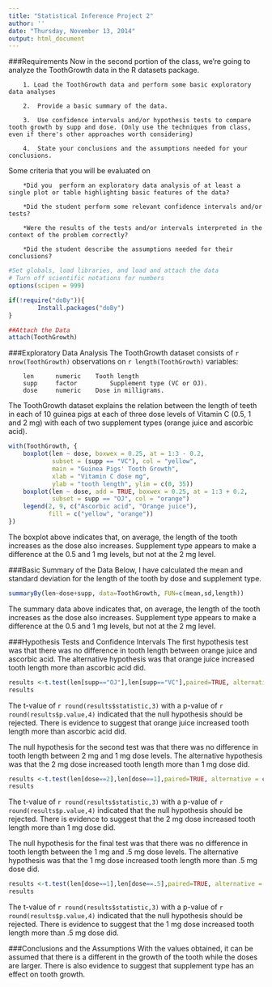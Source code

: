 ```yaml
---
title: "Statistical Inference Project 2"
author: ''
date: "Thursday, November 13, 2014"
output: html_document
---
```

###Requirements
Now in the second portion of the class, we're going to analyze the ToothGrowth data in the R datasets package. 

        1. Load the ToothGrowth data and perform some basic exploratory data analyses 

        2.  Provide a basic summary of the data.

        3.  Use confidence intervals and/or hypothesis tests to compare tooth growth by supp and dose. (Only use the techniques from class, even if there's other approaches worth considering)

        4.  State your conclusions and the assumptions needed for your conclusions. 

Some criteria that you will be evaluated on

        *Did you  perform an exploratory data analysis of at least a single plot or table highlighting basic features of the data?

        *Did the student perform some relevant confidence intervals and/or tests?

        *Were the results of the tests and/or intervals interpreted in the context of the problem correctly? 

        *Did the student describe the assumptions needed for their conclusions?
```r
#Set globals, load libraries, and load and attach the data
# Turn off scientific notations for numbers
options(scipen = 999)  

if(!require("doBy")){
        Install.packages("doBy")
}

##Attach the Data
attach(ToothGrowth)
```
###Exploratory Data Analysis
The ToothGrowth dataset consists of `r nrow(ToothGrowth)` observations on `r length(ToothGrowth)` variables:
        
        len      numeric	Tooth length
        supp	 factor	        Supplement type (VC or OJ).
        dose	 numeric	Dose in milligrams.

The ToothGrowth dataset explains the relation between the length of teeth in each of 10 guinea pigs at each of three dose levels of Vitamin C (0.5, 1 and 2 mg) with each of two supplement types (orange juice and ascorbic acid). 
```r
with(ToothGrowth, {
    boxplot(len ~ dose, boxwex = 0.25, at = 1:3 - 0.2,
            subset = (supp == "VC"), col = "yellow",
            main = "Guinea Pigs' Tooth Growth",
            xlab = "Vitamin C dose mg",
            ylab = "tooth length", ylim = c(0, 35))
    boxplot(len ~ dose, add = TRUE, boxwex = 0.25, at = 1:3 + 0.2,
            subset = supp == "OJ", col = "orange")
    legend(2, 9, c("Ascorbic acid", "Orange juice"),
           fill = c("yellow", "orange"))
})
```

The boxplot above indicates that, on average, the length of the tooth increases as the dose also increases.  Supplement type appears to make a difference at the 0.5 and 1 mg levels, but not at the 2 mg level.

###Basic Summary of the Data 
Below, I have calculated the mean and standard deviation for the length of the tooth by dose and supplement type. 
```r
summaryBy(len~dose+supp, data=ToothGrowth, FUN=c(mean,sd,length))
```

The summary data above indicates that, on average, the length of the tooth increases as the dose also increases.  Supplement type appears to make a difference at the 0.5 and 1 mg levels, but not at the 2 mg level.

###Hypothesis Tests and Confidence Intervals
The first hypothesis test was that there was no difference in tooth length between orange juice and ascorbic acid.  The alternative hypothesis was that orange juice increased tooth length more than ascorbic acid did.
```r
results <-t.test(len[supp=="OJ"],len[supp=="VC"],paired=TRUE, alternative = c("greater"))
results
```

The t-value of `r round(results$statistic,3)` with a p-value of `r round(results$p.value,4)` indicated that the null hypothesis should be rejected.  There is evidence to suggest that orange juice increased tooth length more than ascorbic acid did.

The null hypothesis for the second test was that there was no difference in tooth length between 2 mg and 1 mg dose levels.  The alternative hypothesis was that the 2 mg dose increased tooth length more than 1 mg dose did.
```r
results <-t.test(len[dose==2],len[dose==1],paired=TRUE, alternative = c("greater"))
results
```

The t-value of `r round(results$statistic,3)` with a p-value of `r round(results$p.value,4)` indicated that the null hypothesis should be rejected.  There is evidence to suggest that the 2 mg dose increased tooth length more than 1 mg dose did. 

The null hypothesis for the final test was that there was no difference in tooth length between the 1 mg and .5 mg dose levels.  The alternative hypothesis was that the 1 mg dose increased tooth length more than .5 mg dose did.
```r
results <-t.test(len[dose==1],len[dose==.5],paired=TRUE, alternative = c("greater"))
results
```

The t-value of `r round(results$statistic,3)` with a p-value of `r round(results$p.value,4)` indicated that the null hypothesis should be rejected.  There is evidence to suggest that the  1 mg dose increased tooth length more than .5 mg dose did. 

###Conclusions and the Assumptions 
With the values obtained, it can be assumed that there is a different in the growth of the tooth while the doses are larger. There is also evidence to suggest that supplement type has an effect on tooth growth.  
